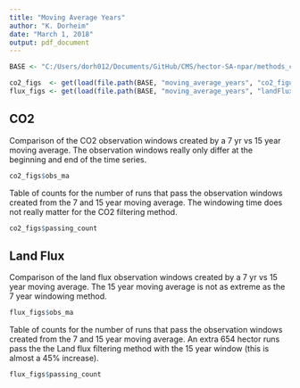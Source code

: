 ```yaml
---
title: "Moving Average Years"
author: "K. Dorheim"
date: "March 1, 2018"
output: pdf_document
---
```


```r

BASE <- "C:/Users/dorh012/Documents/GitHub/CMS/hector-SA-npar/methods_check"

co2_figs  <- get(load(file.path(BASE, "moving_average_years", "co2_figures.rda")))
flux_figs <- get(load(file.path(BASE, "moving_average_years", "landFlux_figures.rda")))

```



## CO2 

Comparison of the CO2 observation windows created by a 7 yr vs 15 year moving average. The observation windows really only differ at the beginning and end of the time series.

```r
co2_figs$obs_ma
```


Table of counts for the number of runs that pass the observation windows created from the 7 and 15 year moving average. The windowing time does not really matter for the CO2 filtering method.

```r
co2_figs$passing_count
```

\newpage

## Land Flux

Comparison of the land flux observation windows created by a 7 yr vs 15 year moving average. The 15 year moving average is not as extreme as the 7 year windowing method.

```r
flux_figs$obs_ma
```

Table of counts for the number of runs that pass the observation windows created from the 7 and 15 year moving average. An extra 654 hector runs pass the the Land flux filtering method with the 15 year window (this is almost a 45% increase).

```r
flux_figs$passing_count
```
